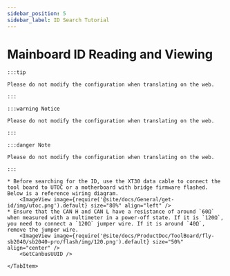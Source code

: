 ```yaml
---
sidebar_position: 5
sidebar_label: ID Search Tutorial
---
```








# Mainboard ID Reading and Viewing

    :::tip

    Please do not modify the configuration when translating on the web.

    :::

    :::warning Notice

    Please do not modify the configuration when translating on the web.

    :::

    :::danger Note

    Please do not modify the configuration when translating on the web.

    :::

<Tabs>
    <TabItem value="can" label="CANBus UUID Retrieval">

    * Before searching for the ID, use the XT30 data cable to connect the tool board to UTOC or a motherboard with bridge firmware flashed. Below is a reference wiring diagram.
        <ImageView image={require('@site/docs/General/get-id/img/utoc.png').default} size="80%" align="left" />
    * Ensure that the CAN H and CAN L have a resistance of around `60Ω` when measured with a multimeter in a power-off state. If it is `120Ω`, you need to connect a `120Ω` jumper wire. If it is around `40Ω`, remove the jumper wire.
        <ImageView image={require('@site/docs/ProductDoc/ToolBoard/fly-sb2040/sb2040-pro/flash/img/120.png').default} size="50%" align="center" /> 
        <GetCanbusUUID />

    </TabItem>
</Tabs>